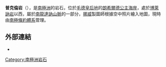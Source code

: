 {{coord|72|15|S|27|9|E|display=title}}

'''普克倫岩'''（{{lang-nn|Pukkelen}}），是[[南極洲|南極洲]]的岩石，位於[[毛德皇后地|毛德皇后地]]的[[朗希爾德公主海岸|朗希爾德公主海岸]]，處於[[博萊訥岩|博萊訥岩]]以西，屬於[[南龍達訥山脈|南龍達訥山脈]]的一部分，[[挪威|挪威]]製圖師根據空中照片繪入地圖，現時由[[南極條約體系|南極條約體系]]管理。

==外部連結==
* {{usgs-gazetteer}}

{{Antarctica-geo-stub}}
[[Category:南極洲岩石|Category:南極洲岩石]]